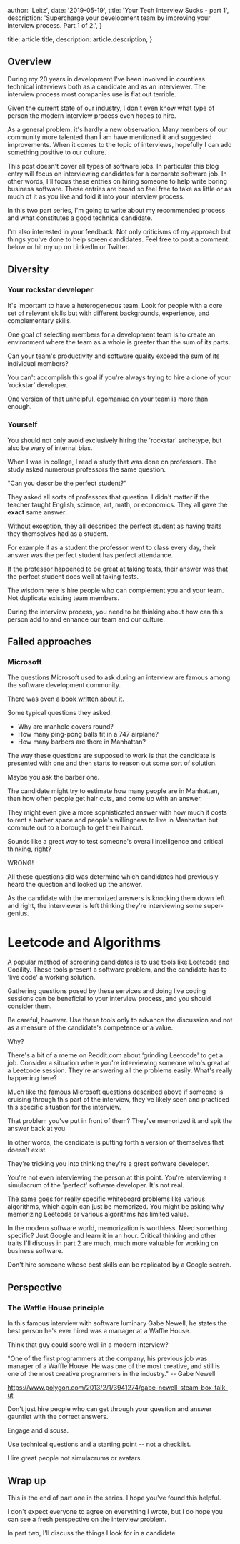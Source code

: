
  author: 'Leitz',
  date: '2019-05-19',
  title: 'Your Tech Interview Sucks - part 1',
  description:
    'Supercharge your development team by improving your interview process. Part 1 of 2.',
}

  title: article.title,
  description: article.description,
}


## Overview

During my 20 years in development I've been involved in countless technical interviews both as a candidate and as an interviewer. The interview process most companies use is flat out terrible.

Given the current state of our industry, I don't even know what type of person the modern interview process even hopes to hire.

As a general problem, it's hardly a new observation. Many members of our community more talented than I am have mentioned it and suggested improvements. When it comes to the topic of interviews, hopefully I can add something positive to our culture.

This post doesn't cover all types of software jobs. In particular this blog entry will focus on interviewing candidates for a corporate software job. In other words, I'll focus these entries on hiring someone to help write boring business software. These entries are broad so feel free to take as little or as much of it as you like and fold it into your interview process.

In this two part series, I'm going to write about my recommended process and what constitutes a good technical candidate.

I'm also interested in your feedback. Not only criticisms of my approach but things you've done to help screen candidates. Feel free to post a comment below or hit my up on LinkedIn or Twitter.

## Diversity

### Your rockstar developer

It's important to have a heterogeneous team. Look for people with a core set of relevant skills but with different backgrounds, experience, and complementary skills.

One goal of selecting members for a development team is to create an environment where the team as a whole is greater than the sum of its parts.

Can your team's productivity and software quality exceed the sum of its individual members?

You can't accomplish this goal if you're always trying to hire a clone of your ‘rockstar' developer.

One version of that unhelpful, egomaniac on your team is more than enough.

### Yourself

You should not only avoid exclusively hiring the 'rockstar' archetype, but also be wary of internal bias.

When I was in college, I read a study that was done on professors. The study asked numerous professors the same question.

"Can you describe the perfect student?"

They asked all sorts of professors that question. I didn't matter if the teacher taught English, science, art, math, or economics. They all gave the **exact** same answer.

Without exception, they all described the perfect student as having traits they themselves had as a student.

For example if as a student the professor went to class every day, their answer was the perfect student has perfect attendance.

If the professor happened to be great at taking tests, their answer was that the perfect student does well at taking tests.

The wisdom here is hire people who can complement you and your team. Not duplicate existing team members.

During the interview process, you need to be thinking about how can this person add to and enhance our team and our culture.

## Failed approaches

### Microsoft

The questions Microsoft used to ask during an interview are famous among the software development community.

There was even a [book written about it](https://www.amazon.com/Why-are-Manhole-Covers-Round/dp/1905823800/ref=sr_1_fkmr0_1?keywords=microsoft+manhole+cover&qid=1574701446&s=books&sr=1-1-fkmr0).

Some typical questions they asked:

 * Why are manhole covers round?
 * How many ping-pong balls fit in a 747 airplane?
 * How many barbers are there in Manhattan?

The way these questions are supposed to work is that the candidate is presented with one and then starts to reason out some sort of solution.

Maybe you ask the barber one.

The candidate might try to estimate how many people are in Manhattan, then how often people get hair cuts, and come up with an answer.

They might even give a more sophisticated answer with how much it costs to rent a barber space and people's willingness to live in Manhattan but commute out to a borough to get their haircut.

Sounds like a great way to test someone's overall intelligence and critical thinking, right?

WRONG!

All these questions did was determine which candidates had previously heard the question and looked up the answer.

As the candidate with the memorized answers is knocking them down left and right, the interviewer is left thinking they're interviewing some super-genius.

# Leetcode and Algorithms

A popular method of screening candidates is to use tools like Leetcode and Codility. These tools present a software problem, and the candidate has to 'live code' a working solution.

Gathering questions posed by these services and doing live coding sessions can be beneficial to your interview process, and you should consider them.

Be careful, however. Use these tools only to advance the discussion and not as a measure of the candidate's competence or a value.

Why?

There's a bit of a meme on Reddit.com about ‘grinding Leetcode' to get a job. Consider a situation where you're interviewing someone who's great at a Leetcode session. They're answering all the problems easily. What's really happening here?

Much like the famous Microsoft questions described above if someone is cruising through this part of the interview, they've likely seen and practiced this specific situation for the interview.

That problem you've put in front of them? They've memorized it and spit the answer back at you.

In other words, the candidate is putting forth a version of themselves that doesn't exist.

They're tricking you into thinking they're a great software developer.

You're not even interviewing the person at this point. You're interviewing a simulacrum of the 'perfect' software developer. It's not real.

The same goes for really specific whiteboard problems like various algorithms, which again can just be memorized. You might be asking why memorizing Leetcode or various algorithms has limited value.

In the modern software world, memorization is worthless. Need something specific? Just Google and learn it in an hour. Critical thinking and other traits I'll discuss in part 2 are much, much more valuable for working on business software.

Don't hire someone whose best skills can be replicated by a Google search.

## Perspective

### The Waffle House principle

In this famous interview with software luminary Gabe Newell, he states the best person he's ever hired was a manager at a Waffle House.

Think that guy could score well in a modern interview?

"One of the first programmers at the company, his previous job was manager of a Waffle House. He was one of the most creative, and still is one of the most creative programmers in the industry." -- Gabe Newell

https://www.polygon.com/2013/2/1/3941274/gabe-newell-steam-box-talk-ut

Don't just hire people who can get through your question and answer gauntlet with the correct answers.

Engage and discuss.

Use technical questions and a starting point -- not a checklist.

Hire great people not simulacrums or avatars.

## Wrap up

This is the end of part one in the series. I hope you've found this helpful.

I don't expect everyone to agree on everything I wrote, but I do hope you can see a fresh perspective on the interview problem.

In part two, I'll discuss the things I look for in a candidate.
